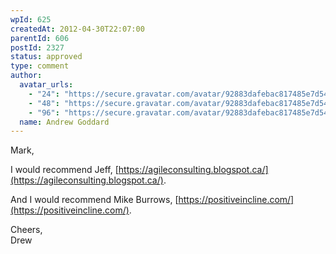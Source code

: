 ```yaml
---
wpId: 625
createdAt: 2012-04-30T22:07:00
parentId: 606
postId: 2327
status: approved
type: comment
author:
  avatar_urls:
    - "24": "https://secure.gravatar.com/avatar/92883dafebac817485e7d5402a79d776?s=24&d=mm&r=g"
    - "48": "https://secure.gravatar.com/avatar/92883dafebac817485e7d5402a79d776?s=48&d=mm&r=g"
    - "96": "https://secure.gravatar.com/avatar/92883dafebac817485e7d5402a79d776?s=96&d=mm&r=g"
  name: Andrew Goddard
---
```


Mark,

I would recommend Jeff, [https://agileconsulting.blogspot.ca/](https://agileconsulting.blogspot.ca/).

And I would recommend Mike Burrows, [https://positiveincline.com/](https://positiveincline.com/).

Cheers,  
Drew